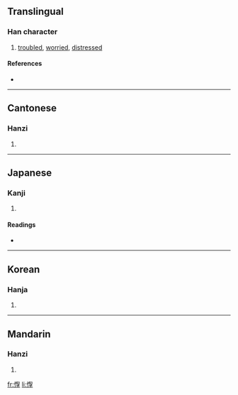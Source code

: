 ==Translingual==

===Han character===
{{Han char|rn=61|rad=心|as=09|sn=12|four=9704<sub>7</sub>|canj=心心日木 (PPAD)}}

# [[troubled]], [[worried]], [[distressed]]

====References====
* {{Han ref|kx=0392.340|dkj=10865|dj=0728.170|hdz=42330.080|uh=60F8|ud=24824|bh=D946|bd=55622}}

----

==Cantonese==

===Hanzi===
{{yue-hanzi|jyut=|y=king4}}

# {{defn|Cantonese|sort=心09}}

----

==Japanese==

===Kanji===
{{ja-kanji|grade=|rs=心09}}

# {{defn|Japanese|sort=心09}}

====Readings====
* {{ja-readings|on=[[けい]] (kei), [[ぎょう]] (gyō)|kun=[[うれえる]] (ureeru)}}

----

==Korean==

===Hanja===
{{ko-hanja|hangeul=경|eumhun=|rv=gyeong|mr=kyŏng|y=kyeng}}

# {{defn|Korean|sort=心09}}

----

==Mandarin==

===Hanzi===
{{cmn-hanzi|pin=[[qióng]] ([[qiong2]])|wg=ch'iung<sup>2</sup>}}

# {{defn|Mandarin|sort=心09}}

[[fr:惸]]
[[li:惸]]